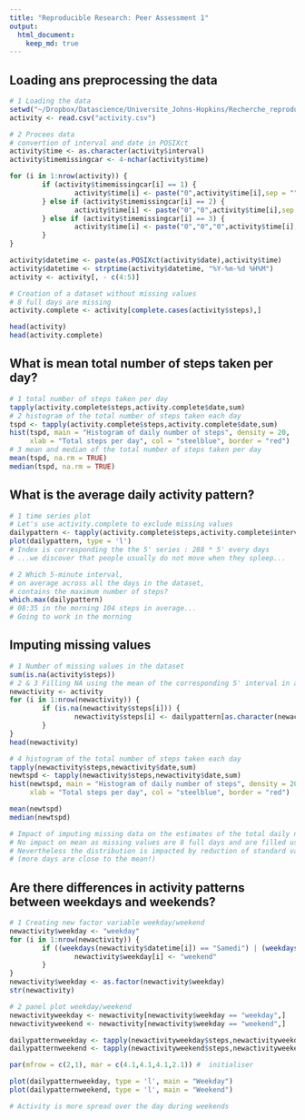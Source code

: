 ```yaml
---
title: "Reproducible Research: Peer Assessment 1"
output: 
  html_document:
    keep_md: true
---
```



## Loading ans preprocessing the data

```r
# 1 Loading the data
setwd("~/Dropbox/Datascience/Universite_Johns-Hopkins/Recherche_reproductible/RepData_PeerAssessment1")
activity <- read.csv("activity.csv")

# 2 Procees data
# convertion of interval and date in POSIXct
activity$time <- as.character(activity$interval)
activity$timemissingcar <- 4-nchar(activity$time)

for (i in 1:nrow(activity)) {
        if (activity$timemissingcar[i] == 1) {
                activity$time[i] <- paste("0",activity$time[i],sep = "")  
        } else if (activity$timemissingcar[i] == 2) {
                activity$time[i] <- paste("0","0",activity$time[i],sep = "")
        } else if (activity$timemissingcar[i] == 3) {
                activity$time[i] <- paste("0","0","0",activity$time[i],sep = "")
        } 
}

activity$datetime <- paste(as.POSIXct(activity$date),activity$time)
activity$datetime <- strptime(activity$datetime, "%Y-%m-%d %H%M")
activity <- activity[, - c(4:5)]

# Creation of a dataset without missing values
# 8 full days are missing
activity.complete <- activity[complete.cases(activity$steps),]

head(activity)
head(activity.complete)
```


## What is mean total number of steps taken per day?

```r

# 1 total number of steps taken per day
tapply(activity.complete$steps,activity.complete$date,sum)
# 2 histogram of the total number of steps taken each day
tspd <- tapply(activity.complete$steps,activity.complete$date,sum)
hist(tspd, main = "Histogram of daily number of steps", density = 20,
     xlab = "Total steps per day", col = "steelblue", border = "red")
# 3 mean and median of the total number of steps taken per day
mean(tspd, na.rm = TRUE)
median(tspd, na.rm = TRUE)
```


## What is the average daily activity pattern?
```r
# 1 time series plot
# Let's use activity.complete to exclude missing values
dailypattern <- tapply(activity.complete$steps,activity.complete$interval,mean)
plot(dailypattern, type = 'l')
# Index is corresponding the the 5' series : 288 * 5' every days
# ...we discover that people usually do not move when they spleep...

# 2 Which 5-minute interval, 
# on average across all the days in the dataset, 
# contains the maximum number of steps?
which.max(dailypattern)
# 08:35 in the morning 104 steps in average...
# Going to work in the morning

```



## Imputing missing values

```r
# 1 Number of missing values in the dataset
sum(is.na(activity$steps))
# 2 & 3 Filling NA using the mean of the corresponding 5' interval in a new dataset
newactivity <- activity
for (i in 1:nrow(newactivity)) {
        if (is.na(newactivity$steps[i])) {
                newactivity$steps[i] <- dailypattern[as.character(newactivity$interval[i])]
        }
}
head(newactivity)

# 4 histogram of the total number of steps taken each day
tapply(newactivity$steps,newactivity$date,sum)
newtspd <- tapply(newactivity$steps,newactivity$date,sum)
hist(newtspd, main = "Histogram of daily number of steps", density = 20,
     xlab = "Total steps per day", col = "steelblue", border = "red")

mean(newtspd)
median(newtspd)

# Impact of imputing missing data on the estimates of the total daily number of steps:
# No impact on mean as missing values are 8 full days and are filled using mean ...
# Nevertheless the distribution is impacted by reduction of standard variance
# (more days are close to the mean!)

```



## Are there differences in activity patterns between weekdays and weekends?


```r
# 1 Creating new factor variable weekday/weekend
newactivity$weekday <- "weekday"
for (i in 1:nrow(newactivity)) {
        if ((weekdays(newactivity$datetime[i]) == "Samedi") | (weekdays(newactivity$datetime[i]) == "Dimanche")) {
                newactivity$weekday[i] <- "weekend"
        }
}
newactivity$weekday <- as.factor(newactivity$weekday)
str(newactivity)

# 2 panel plot weekday/weekend
newactivityweekday <- newactivity[newactivity$weekday == "weekday",]
newactivityweekend <- newactivity[newactivity$weekday == "weekend",]

dailypatternweekday <- tapply(newactivityweekday$steps,newactivityweekday$interval,mean)
dailypatternweekend <- tapply(newactivityweekend$steps,newactivityweekend$interval,mean)

par(mfrow = c(2,1), mar = c(4.1,4.1,4.1,2.1)) #  initialiser

plot(dailypatternweekday, type = 'l', main = "Weekday")
plot(dailypatternweekend, type = 'l', main = "Weekend")

# Activity is more spread over the day during weekends
```


